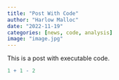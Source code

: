 ```yaml
---
title: "Post With Code"
author: "Harlow Malloc"
date: "2022-11-19"
categories: [news, code, analysis]
image: "image.jpg"
---
```


This is a post with executable code.

```r
1 + 1 - 2
```
